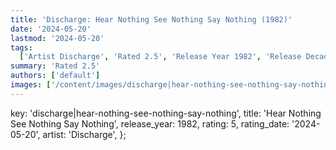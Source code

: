 ```yaml
---
title: 'Discharge: Hear Nothing See Nothing Say Nothing (1982)'
date: '2024-05-20'
lastmod: '2024-05-20'
tags:
  ['Artist Discharge', 'Rated 2.5', 'Release Year 1982', 'Release Decade 1980']
summary: 'Rated 2.5'
authors: ['default']
images: ['/content/images/discharge|hear-nothing-see-nothing-say-nothing.jpg']
---
```


  key: 'discharge|hear-nothing-see-nothing-say-nothing',
  title: 'Hear Nothing See Nothing Say Nothing',
  release_year: 1982,
  rating: 5,
  rating_date: '2024-05-20',
  artist: 'Discharge',
};

<MusicRating data={data} />
